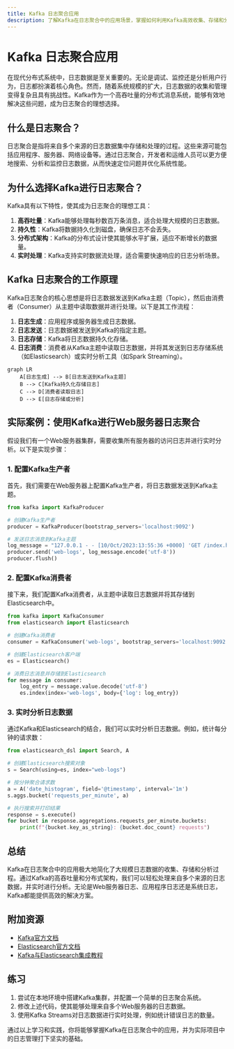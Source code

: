 ```yaml
---
title: Kafka 日志聚合应用
description: 了解Kafka在日志聚合中的应用场景，掌握如何利用Kafka高效收集、存储和分析日志数据。
---
```


# Kafka 日志聚合应用

在现代分布式系统中，日志数据是至关重要的。无论是调试、监控还是分析用户行为，日志都扮演着核心角色。然而，随着系统规模的扩大，日志数据的收集和管理变得复杂且具有挑战性。Kafka作为一个高吞吐量的分布式消息系统，能够有效地解决这些问题，成为日志聚合的理想选择。

## 什么是日志聚合？

日志聚合是指将来自多个来源的日志数据集中存储和处理的过程。这些来源可能包括应用程序、服务器、网络设备等。通过日志聚合，开发者和运维人员可以更方便地搜索、分析和监控日志数据，从而快速定位问题并优化系统性能。

## 为什么选择Kafka进行日志聚合？

Kafka具有以下特性，使其成为日志聚合的理想工具：

1. **高吞吐量**：Kafka能够处理每秒数百万条消息，适合处理大规模的日志数据。
2. **持久性**：Kafka将数据持久化到磁盘，确保日志不会丢失。
3. **分布式架构**：Kafka的分布式设计使其能够水平扩展，适应不断增长的数据量。
4. **实时处理**：Kafka支持实时数据流处理，适合需要快速响应的日志分析场景。

## Kafka 日志聚合的工作原理

Kafka日志聚合的核心思想是将日志数据发送到Kafka主题（Topic），然后由消费者（Consumer）从主题中读取数据并进行处理。以下是其工作流程：

1. **日志生成**：应用程序或服务器生成日志数据。
2. **日志发送**：日志数据被发送到Kafka的指定主题。
3. **日志存储**：Kafka将日志数据持久化存储。
4. **日志消费**：消费者从Kafka主题中读取日志数据，并将其发送到日志存储系统（如Elasticsearch）或实时分析工具（如Spark Streaming）。

```mermaid
graph LR
    A[日志生成] --> B[日志发送到Kafka主题]
    B --> C[Kafka持久化存储日志]
    C --> D[消费者读取日志]
    D --> E[日志存储或分析]
```

## 实际案例：使用Kafka进行Web服务器日志聚合

假设我们有一个Web服务器集群，需要收集所有服务器的访问日志并进行实时分析。以下是实现步骤：

### 1. 配置Kafka生产者

首先，我们需要在Web服务器上配置Kafka生产者，将日志数据发送到Kafka主题。

```python
from kafka import KafkaProducer

# 创建Kafka生产者
producer = KafkaProducer(bootstrap_servers='localhost:9092')

# 发送日志消息到Kafka主题
log_message = "127.0.0.1 - - [10/Oct/2023:13:55:36 +0000] 'GET /index.html HTTP/1.1' 200 1024"
producer.send('web-logs', log_message.encode('utf-8'))
producer.flush()
```

### 2. 配置Kafka消费者

接下来，我们配置Kafka消费者，从主题中读取日志数据并将其存储到Elasticsearch中。

```python
from kafka import KafkaConsumer
from elasticsearch import Elasticsearch

# 创建Kafka消费者
consumer = KafkaConsumer('web-logs', bootstrap_servers='localhost:9092')

# 创建Elasticsearch客户端
es = Elasticsearch()

# 消费日志消息并存储到Elasticsearch
for message in consumer:
    log_entry = message.value.decode('utf-8')
    es.index(index='web-logs', body={'log': log_entry})
```

### 3. 实时分析日志数据

通过Kafka和Elasticsearch的结合，我们可以实时分析日志数据。例如，统计每分钟的请求数：

```python
from elasticsearch_dsl import Search, A

# 创建Elasticsearch搜索对象
s = Search(using=es, index="web-logs")

# 按分钟聚合请求数
a = A('date_histogram', field='@timestamp', interval='1m')
s.aggs.bucket('requests_per_minute', a)

# 执行搜索并打印结果
response = s.execute()
for bucket in response.aggregations.requests_per_minute.buckets:
    print(f"{bucket.key_as_string}: {bucket.doc_count} requests")
```

## 总结

Kafka在日志聚合中的应用极大地简化了大规模日志数据的收集、存储和分析过程。通过Kafka的高吞吐量和分布式架构，我们可以轻松处理来自多个来源的日志数据，并实时进行分析。无论是Web服务器日志、应用程序日志还是系统日志，Kafka都能提供高效的解决方案。

## 附加资源

- [Kafka官方文档](https://kafka.apache.org/documentation/)
- [Elasticsearch官方文档](https://www.elastic.co/guide/en/elasticsearch/reference/current/index.html)
- [Kafka与Elasticsearch集成教程](https://www.elastic.co/blog/kafka-elasticsearch-integration)

## 练习

1. 尝试在本地环境中搭建Kafka集群，并配置一个简单的日志聚合系统。
2. 修改上述代码，使其能够处理来自多个Web服务器的日志数据。
3. 使用Kafka Streams对日志数据进行实时处理，例如统计错误日志的数量。

通过以上学习和实践，你将能够掌握Kafka在日志聚合中的应用，并为实际项目中的日志管理打下坚实的基础。